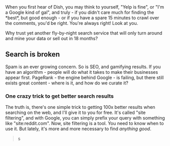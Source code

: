 <IntroText>
  When you first hear of Dish, you may think to yourself, "Yelp is fine", or
  "I'm a Google kind of gal", and truly - if you didn't care much for finding
  the *best*, but good enough - or if you have a spare 15 minutes to crawl over
  the comments, you'd be right. You're always right! Look at you.
</IntroText>

Why trust yet another fly-by-night search service that will only turn around and mine your data or sell out in 18 months?

## Search is broken

Spam is an ever growing concern. So is SEO, and gamifying results. If you have an algorithm - people will do what it takes to make their businesses appear first. PageRank - the engine behind Google - is failing, but there still exists great content - where is it, and how do we curate it?

### One crazy trick to get better search results

The truth is, there's one simple trick to getting 100x better results when searching on the web, and I'll give it to you for free. It's called "site filtering", and with Google, you can simply prefix your query with something like "site:reddit.com". Now, site filtering is a tool. You need to know when to use it. But lately, it's more and more necessary to find _anything good_.

> s

